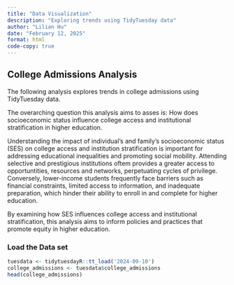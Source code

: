 ```yaml
---
title: "Data Visualization"
description: "Exploring trends using TidyTuesday data"
author: "Lilian Hu"
date: "February 12, 2025"
format: html
code-copy: true
---
```



## College Admissions Analysis

The following analysis explores trends in college admissions using TidyTuesday data.

The overarching question this analysis aims to asses is: How does socioeconomic status influence college access and institutional stratification in higher education.

Understanding the impact of individual's and family's socioeconomic status (SES) on college access and institution stratification is important for addressing educational inequalities and promoting social mobility. Attending selective and prestigious institutions oftem provides a greater access to opportuntities, resources and networks, perpetuating cycles of privilege. Conversely, lower-income students frequently face barriers such as financial constraints, limited access to information, and inadequate preparation, which hinder their ability to enroll in and complete for higher education.

By examining how SES influences college access and institutional stratification, this analysis aims to inform policies and practices that promote equity in higher education.

### Load the Data set

```r
tuesdata <- tidytuesdayR::tt_load('2024-09-10')
college_admissions <- tuesdata$college_admissions
head(college_admissions)
```
